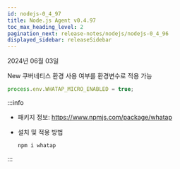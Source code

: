 ```yaml
---
id: nodejs-0_4_97
title: Node.js Agent v0.4.97
toc_max_heading_level: 2
pagination_next: release-notes/nodejs/nodejs-0_4_96
displayed_sidebar: releaseSidebar
---
```


2024년 06월 03일

<Status>New</Status> 쿠버네티스 환경 사용 여부를 환경변수로 적용 가능

```javascript
process.env.WHATAP_MICRO_ENABLED = true;
```

:::info

* 패키지 정보: https://www.npmjs.com/package/whatap

* 설치 및 적용 방법

  ```bash
  npm i whatap
  ```

:::